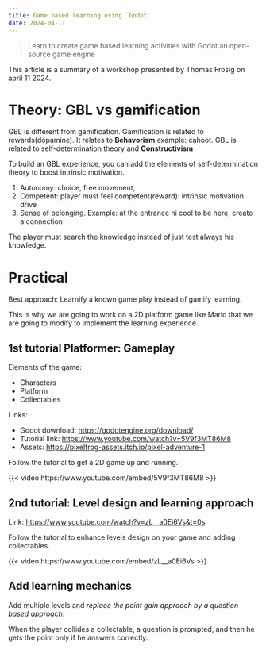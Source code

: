 ```yaml
---
title: Game based learning using `Godot`
date: 2024-04-11
---
```


> Learn to create game based learning activities with Godot an open-source game engine

::: {.callout-note}
This article is a summary of a workshop presented by Thomas Frosig on april 11 2024.

:::

# Theory: GBL vs gamification

GBL is different from gamification. Gamification is related to
rewards(dopamine). It relates to **Behavorism** example: cahoot. GBL is related
to self-determination theory and **Constructivism**

To build an GBL experience, you can add the elements of self-determination
theory to boost intrinsic motivation.

1. Autonomy: choice, free movement,
2. Competent: player must feel competent(reward): intrinsic motivation drive
3. Sense of belonging. Example: at the entrance hi cool to be here, create a connection


::: {.callout-tip}

The player must search the knowledge instead of just test always his knowledge.

:::

# Practical 

::: {.callout-tip title="Thomas tip"}

Best approach: Learnify a known game play instead of gamify learning. 

:::

This is why we are going to work on a 2D platform game like Mario that we are
going to modify to implement the learning experience.

## 1st tutorial Platformer: Gameplay

Elements of the game:

- Characters
- Platform
- Collectables

Links:

- Godot download: <https://godotengine.org/download/>
- Tutorial link: <https://www.youtube.com/watch?v=5V9f3MT86M8>
- Assets: <https://pixelfrog-assets.itch.io/pixel-adventure-1>

::: {.callout-tip title="Hands on"}

Follow the tutorial to get a 2D game up and running.

:::

{{< video https://www.youtube.com/embed/5V9f3MT86M8 >}}

## 2nd tutorial: Level design and learning approach

Link: <https://www.youtube.com/watch?v=zL__a0Ei6Vs&t=0s>

::: {.callout-tip title="Hands on"}

Follow the tutorial to enhance levels design on your game and adding collectables.

:::


{{< video https://www.youtube.com/embed/zL__a0Ei6Vs >}}

::: {.callout-caution collapse="true"}
## Add learning mechanics

Add multiple levels and _replace the point gain approach by a question based
approach_.

When the player collides a collectable, a question is prompted, and
then he gets the point only if he answers correctly.

:::